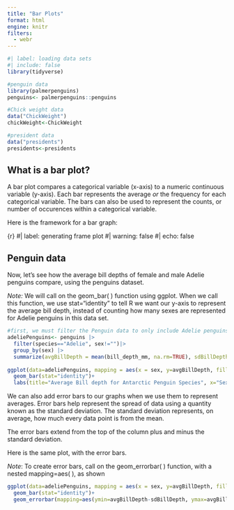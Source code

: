 ```yaml
---
title: "Bar Plots"
format: html
engine: knitr
filters:
  - webr
---
```


```r
#| label: loading data sets
#| include: false 
library(tidyverse)

#penguin data
library(palmerpenguins)
penguins<- palmerpenguins::penguins

#Chick weight data
data("ChickWeight")
chickWeight<-ChickWeight

#president data
data("presidents")
presidents<-presidents
```

## What is a bar plot?

A bar plot compares a categorical variable (x-axis) to a numeric continuous variable (y-axis). Each bar represents the average *or* the frequency for each categorical variable. The bars can also be used to represent the counts, or number of occurences within a categorical variable.

Here is the framework for a bar graph:

{r}
#| label: generating frame plot
#| warning: false
#| echo: false



## Penguin data
Now, let's see how the average bill depths of female and male Adelie penguins compare, using the penguins dataset.

*Note:* We will call on the geom_bar( ) function using ggplot. When we call this function, we use stat="identity" to tell R we want our y-axis to represent the average bill depth, instead of counting how many sexes are represented for Adelie penguins in this data set.

```r
#first, we must filter the Penguin data to only include Adelie penguins and exclude NA values from the sex xolukn
adeliePenguins<- penguins |>
  filter(species=="Adelie", sex!="")|>
  group_by(sex) |>
  summarize(avgBillDepth = mean(bill_depth_mm, na.rm=TRUE), sdBillDepth = sd(bill_depth_mm, na.rm=TRUE))
  
ggplot(data=adeliePenguins, mapping = aes(x = sex, y=avgBillDepth, fill = sex))+
  geom_bar(stat="identity")+
  labs(title="Average Bill depth for Antarctic Penguin Species", x="Sex of penguin", y="Average bill depth (mm)")
```

We can also add error bars to our graphs when we use them to represent averages. Error bars help represent the spread of data using a quantity known as the standard deviation. The standard deviation represents, on average, how much every data point is from the mean.

The error bars extend from the top of the column plus and minus the standard deviation.

Here is the same plot, with the error bars.

*Note*: To create error bars, call on the geom_errorbar( ) function, with a nested mapping=aes( ), as shown

```r
ggplot(data=adeliePenguins, mapping = aes(x = sex, y=avgBillDepth, fill = sex))+
  geom_bar(stat="identity")+
  geom_errorbar(mapping=aes(ymin=avgBillDepth-sdBillDepth, ymax=avgBillDepth+sdBillDepth))
```
